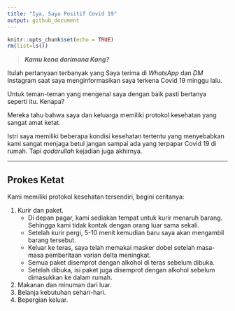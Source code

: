 ```yaml
---
title: "Iya, Saya Positif Covid 19"
output: github_document
---
```


```r
knitr::opts_chunk$set(echo = TRUE)
rm(list=ls())
```

> ___Kamu kena darimana Kang?___

Itulah pertanyaan terbanyak yang Saya terima di _WhatsApp_ dan _DM_ Instagram saat saya menginformasikan saya terkena Covid 19 minggu lalu.

Untuk teman-teman yang mengenal saya dengan baik pasti bertanya seperti itu. Kenapa?

Mereka tahu bahwa saya dan keluarga memiliki protokol kesehatan yang sangat amat ketat.

Istri saya memiliki beberapa kondisi kesehatan tertentu yang menyebabkan kami sangat menjaga betul jangan sampai ada yang terpapar Covid 19 di rumah. Tapi _qodarullah_ kejadian juga akhirnya.

---

## Prokes Ketat
Kami memiliki protokol kesehatan tersendiri, begini ceritanya:

1. Kurir dan paket.
    - Di depan pagar, kami sediakan tempat untuk kurir menaruh barang. Sehingga kami tidak kontak dengan orang luar sama sekali.
    - Setelah kurir pergi, 5-10 menit kemudian baru saya akan mengambil barang tersebut.
    - Keluar ke teras, saya telah memakai masker dobel setelah masa-masa pemberitaan varian delta meningkat.
    - Semua paket disemprot dengan alkohol di teras sebelum dibuka.
    - Setelah dibuka, isi paket juga disemprot dengan alkohol sebelum dimasukkan ke dalam rumah.
1. Makanan dan minuman dari luar.
1. Belanja kebutuhan sehari-hari.
1. Bepergian keluar.

















